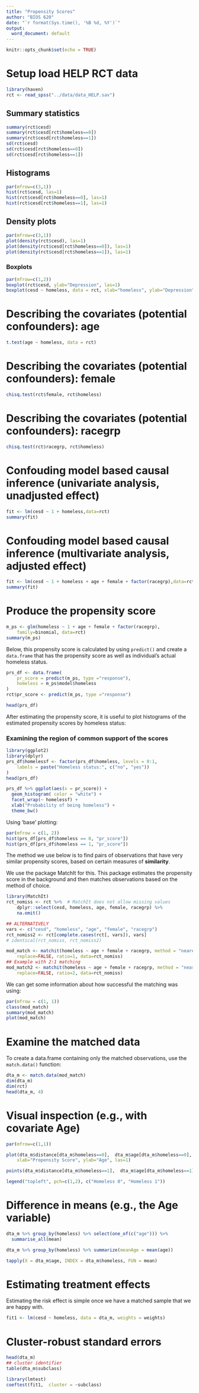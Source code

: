 ```yaml
---
title: "Propensity Scores"
author: "BIOS 620"
date: "`r format(Sys.time(), '%B %d, %Y')`"
output:
  word_document: default
---
```


```r
knitr::opts_chunk$set(echo = TRUE)
```

# Setup load HELP RCT data

```r
library(haven)
rct <- read_spss("../data/data_HELP.sav")
```

## Summary statistics

```r
summary(rct$cesd)
summary(rct$cesd[rct$homeless==0])
summary(rct$cesd[rct$homeless==1])
sd(rct$cesd)
sd(rct$cesd[rct$homeless==0])
sd(rct$cesd[rct$homeless==1])
```

## Histograms

```r
par(mfrow=c(3,1))
hist(rct$cesd, las=1)
hist(rct$cesd[rct$homeless==0], las=1)
hist(rct$cesd[rct$homeless==1], las=1)
```


## Density plots

```r
par(mfrow=c(3,1))
plot(density(rct$cesd), las=1)
plot(density(rct$cesd[rct$homeless==0]), las=1)
plot(density(rct$cesd[rct$homeless==1]), las=1)
```

### Boxplots

```r
par(mfrow=c(1,2))
boxplot(rct$cesd, ylab="Depression", las=1)
boxplot(cesd ~ homeless, data = rct, xlab="homeless", ylab="Depression", las=1)
```


# Describing the covariates (potential confounders): age

```r
t.test(age ~ homeless, data = rct)
```

# Describing the covariates (potential confounders): female

```r
chisq.test(rct$female, rct$homeless)
```

# Describing the covariates (potential confounders): racegrp
```r
chisq.test(rct$racegrp, rct$homeless)
```

# Confouding model based causal inference (univariate analysis, unadjusted effect)

```r
fit <- lm(cesd ~ 1 + homeless,data=rct)
summary(fit)
```

# Confouding model based causal inference (multivariate analysis, adjusted effect)

```r
fit <- lm(cesd ~ 1 + homeless + age + female + factor(racegrp),data=rct)
summary(fit)
```

# Produce the propensity score

```r
m_ps <- glm(homeless ~ 1 + age + female + factor(racegrp),
    family=binomial, data=rct)
summary(m_ps)
```

Below, this propensity score is calculated by using `predict()` and create a
`data.frame` that has the propensity score as well as individual's actual
homeless status.

```r
prs_df <- data.frame(
    pr_score = predict(m_ps, type ="response"),
    homeless = m_ps$model$homeless
)
rct$pr_score <- predict(m_ps, type ="response")

head(prs_df)
```

After estimating the propensity score, it is useful to plot histograms of the
estimated propensity scores by homeless status:

### Examining the region of common support of the scores

```r
library(ggplot2)
library(dplyr)
prs_df$homelessf <- factor(prs_df$homeless, levels = 0:1,
    labels = paste("Homeless status:", c("no", "yes"))
)
head(prs_df)

prs_df %>% ggplot(aes(x = pr_score)) +
  geom_histogram( color = "white") +
  facet_wrap(~ homelessf) +
  xlab("Probability of being homeless") +
  theme_bw()
```

Using 'base' plotting:

```r
par(mfrow = c(1, 2))
hist(prs_df[prs_df$homeless == 0, "pr_score"])
hist(prs_df[prs_df$homeless == 1, "pr_score"])
```


The method we use below is to find pairs of observations that have very similar
propensity scores, based on certain measures of **similarity**.

We use the package MatchIt for this. This package estimates the propensity score
in the background and then matches observations based on the method of choice.

```r
library(MatchIt)
rct_nomiss <- rct %>%  # MatchIt does not allow missing values
    dplyr::select(cesd, homeless, age, female, racegrp) %>%
    na.omit()

## ALTERNATIVELY
vars <- c("cesd", "homeless", "age", "female", "racegrp")
rct_nomiss2 <- rct[complete.cases(rct[, vars]), vars]
# identical(rct_nomiss, rct_nomiss2)

mod_match <- matchit(homeless ~ age + female + racegrp, method = "nearest",
    replace=FALSE, ratio=1, data=rct_nomiss)
## Example with 2:1 matching
mod_match2 <- matchit(homeless ~ age + female + racegrp, method = "nearest",
    replace=FALSE, ratio=2, data=rct_nomiss)
```

We can get some information about how successful the matching was using:

```r
par(mfrow = c(1, 1))
class(mod_match)
summary(mod_match)
plot(mod_match)
```

# Examine the matched data

To create a data.frame containing only the matched observations, use the
`match.data()` function:

```r
dta_m <- match.data(mod_match)
dim(dta_m)
dim(rct)
head(dta_m, 4)
```

# Visual inspection (e.g., with covariate Age)

```r
par(mfrow=c(1,1))

plot(dta_m$distance[dta_m$homeless==0],  dta_m$age[dta_m$homeless==0],
    xlab="Propensity Score", ylab="Age", las=1)

points(dta_m$distance[dta_m$homeless==1],  dta_m$age[dta_m$homeless==1], pch=2)

legend("topleft", pch=c(1,2), c("Homeless 0", "Homeless 1"))
```

# Difference in means (e.g., the Age variable)

```r
dta_m %>% group_by(homeless) %>% select(one_of(c("age"))) %>%
  summarise_all(mean)

dta_m %>% group_by(homeless) %>% summarize(meanAge = mean(age))
```

```r
tapply(X = dta_m$age, INDEX = dta_m$homeless, FUN = mean)
```

# Estimating treatment effects

Estimating the risk effect is simple once we have a matched sample that we are
happy with.

```r
fit1 <- lm(cesd ~ homeless, data = dta_m, weights = weights)
```

# Cluster-robust standard errors

```r
head(dta_m)
## cluster identifier
table(dta_m$subclass)
```


```r
library(lmtest)
coeftest(fit1,  cluster = ~subclass)
```
